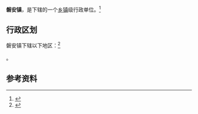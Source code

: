 {{中国乡级行政区|62/05/23/101/000}}

'''磐安镇'''，是{{PRC admin/fullname|62/05/23/101/000|3}}下辖的一个[[乡镇|乡镇]]级行政单位。<ref>{{PRC admin/ref sgc|{{PRC admin/parent|62/05/23/101/000}}}}</ref>

== 行政区划 ==

磐安镇下辖以下地区：<ref>{{PRC admin/ref sgc|62/05/23/101/000}}</ref>

{{PRC admin/children|62/05/23/101/000}}。

== 参考资料 ==

{{reflist}}

{{行政区划小作品}}
{{PRC admin/navcat|62/05/23/101/000}}
